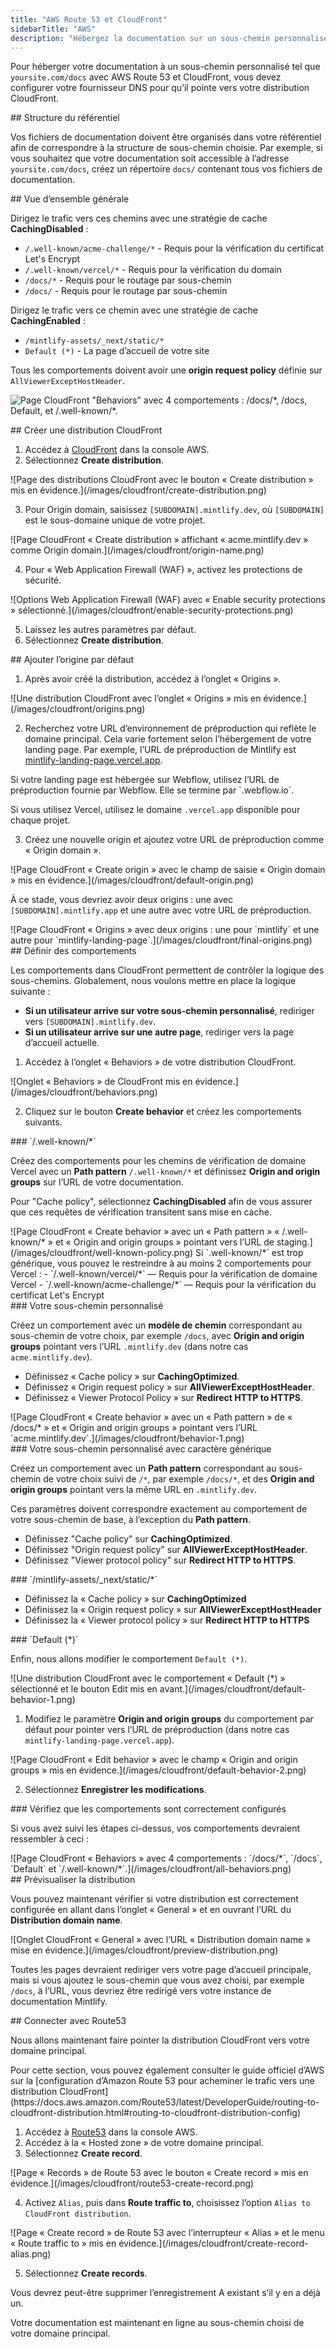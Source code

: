 ```yaml
---
title: "AWS Route 53 et CloudFront"
sidebarTitle: "AWS"
description: "Hébergez la documentation sur un sous-chemin personnalisé à l'aide des services AWS"
---
```



Pour héberger votre documentation à un sous-chemin personnalisé tel que `yoursite.com/docs` avec AWS Route 53 et CloudFront, vous devez configurer votre fournisseur DNS pour qu’il pointe vers votre distribution CloudFront.


<div id="repository-structure">
  ## Structure du référentiel
</div>

Vos fichiers de documentation doivent être organisés dans votre référentiel afin de correspondre à la structure de sous-chemin choisie. Par exemple, si vous souhaitez que votre documentation soit accessible à l’adresse `yoursite.com/docs`, créez un répertoire `docs/` contenant tous vos fichiers de documentation.

<div id="high-level-overview">
  ## Vue d’ensemble générale
</div>

Dirigez le trafic vers ces chemins avec une stratégie de cache **CachingDisabled** :

- `/.well-known/acme-challenge/*` - Requis pour la vérification du certificat Let's Encrypt
- `/.well-known/vercel/*` - Requis pour la vérification du domain
- `/docs/*` - Requis pour le routage par sous-chemin
- `/docs/` - Requis pour le routage par sous-chemin

Dirigez le trafic vers ce chemin avec une stratégie de cache **CachingEnabled** :

- `/mintlify-assets/_next/static/*`
- `Default (*)` - La page d’accueil de votre site

Tous les comportements doivent avoir une **origin request policy** définie sur `AllViewerExceptHostHeader`.

![Page CloudFront "Behaviors" avec 4 comportements : `/docs/*`, `/docs`, `Default`, et `/.well-known/*`.](/images/cloudfront/all-behaviors.png)

<div id="create-cloudfront-distribution">
  ## Créer une distribution CloudFront
</div>

1. Accédez à [CloudFront](https://aws.amazon.com/cloudfront) dans la console AWS.
2. Sélectionnez **Create distribution**.

<Frame>
    ![Page des distributions CloudFront avec le bouton « Create distribution » mis en évidence.](/images/cloudfront/create-distribution.png)
  </Frame>

3. Pour Origin domain, saisissez `[SUBDOMAIN].mintlify.dev`, où `[SUBDOMAIN]` est le sous-domaine unique de votre projet.

<Frame>
    ![Page CloudFront « Create distribution » affichant « acme.mintlify.dev » comme Origin domain.](/images/cloudfront/origin-name.png)
  </Frame>

4. Pour « Web Application Firewall (WAF) », activez les protections de sécurité.

<Frame>
    ![Options Web Application Firewall (WAF) avec « Enable security protections » sélectionné.](/images/cloudfront/enable-security-protections.png)
  </Frame>

5. Laissez les autres paramètres par défaut.
6. Sélectionnez **Create distribution**.

<div id="add-default-origin">
  ## Ajouter l’origine par défaut
</div>

1. Après avoir créé la distribution, accédez à l’onglet « Origins ».

<Frame>
    ![Une distribution CloudFront avec l’onglet « Origins » mis en évidence.](/images/cloudfront/origins.png)
  </Frame>

2. Recherchez votre URL d’environnement de préproduction qui reflète le domaine principal. Cela varie fortement selon l’hébergement de votre landing page. Par exemple, l’URL de préproduction de Mintlify est [mintlify-landing-page.vercel.app](https://mintlify-landing-page.vercel.app).

<Info>
  Si votre landing page est hébergée sur Webflow, utilisez l’URL de préproduction fournie par Webflow. Elle se termine par `.webflow.io`.

  Si vous utilisez Vercel, utilisez le domaine `.vercel.app` disponible pour chaque projet.
</Info>

3. Créez une nouvelle origin et ajoutez votre URL de préproduction comme « Origin domain ».

<Frame>
    ![Page CloudFront « Create origin » avec le champ de saisie « Origin domain » mis en évidence.](/images/cloudfront/default-origin.png)
  </Frame>

À ce stade, vous devriez avoir deux origins : une avec `[SUBDOMAIN].mintlify.app` et une autre avec votre URL de préproduction.

<Frame>
  ![Page CloudFront « Origins » avec deux origins : une pour `mintlify` et une autre pour `mintlify-landing-page`.](/images/cloudfront/final-origins.png)
</Frame>

<div id="set-behaviors">
  ## Définir des comportements
</div>

Les comportements dans CloudFront permettent de contrôler la logique des sous-chemins. Globalement, nous voulons mettre en place la logique suivante :

- **Si un utilisateur arrive sur votre sous-chemin personnalisé**, rediriger vers `[SUBDOMAIN].mintlify.dev`.
- **Si un utilisateur arrive sur une autre page**, rediriger vers la page d’accueil actuelle.

1. Accédez à l’onglet « Behaviors » de votre distribution CloudFront.

<Frame>
	![Onglet « Behaviors » de CloudFront mis en évidence.](/images/cloudfront/behaviors.png)
</Frame>

2. Cliquez sur le bouton **Create behavior** et créez les comportements suivants.

<div id="well-known">
  ### `/.well-known/*`
</div>

Créez des comportements pour les chemins de vérification de domaine Vercel avec un **Path pattern** `/.well-known/*` et définissez **Origin and origin groups** sur l’URL de votre documentation.

Pour "Cache policy", sélectionnez **CachingDisabled** afin de vous assurer que ces requêtes de vérification transitent sans mise en cache.

<Frame>
  ![Page CloudFront « Create behavior » avec un « Path pattern » « /.well-known/* » et « Origin and origin groups » pointant vers l’URL de staging.](/images/cloudfront/well-known-policy.png)
</Frame>

<Info>
Si `.well-known/*` est trop générique, vous pouvez le restreindre à au moins 2 comportements pour Vercel :
  - `/.well-known/vercel/*` — Requis pour la vérification de domaine Vercel
  - `/.well-known/acme-challenge/*` — Requis pour la vérification du certificat Let's Encrypt
</Info>

<div id="your-custom-subpath">
  ### Votre sous-chemin personnalisé
</div>

Créez un comportement avec un **modèle de chemin** correspondant au sous-chemin de votre choix, par exemple `/docs`, avec **Origin and origin groups** pointant vers l’URL `.mintlify.dev` (dans notre cas `acme.mintlify.dev`).

- Définissez « Cache policy » sur **CachingOptimized**.
- Définissez « Origin request policy » sur **AllViewerExceptHostHeader**.
- Définissez « Viewer Protocol Policy » sur **Redirect HTTP to HTTPS**.

<Frame>
  ![Page CloudFront « Create behavior » avec un « Path pattern » de « /docs/* » et « Origin and origin groups » pointant vers l’URL `acme.mintlify.dev`.](/images/cloudfront/behavior-1.png)
</Frame>

<div id="your-custom-subpath-with-wildcard">
  ### Votre sous-chemin personnalisé avec caractère générique
</div>

Créez un comportement avec un **Path pattern** correspondant au sous-chemin de votre choix suivi de `/*`, par exemple `/docs/*`, et des **Origin and origin groups** pointant vers la même URL en `.mintlify.dev`.

Ces paramètres doivent correspondre exactement au comportement de votre sous-chemin de base, à l’exception du **Path pattern**.

- Définissez "Cache policy" sur **CachingOptimized**.
- Définissez "Origin request policy" sur **AllViewerExceptHostHeader**.
- Définissez "Viewer protocol policy" sur **Redirect HTTP to HTTPS**.

<div id="mintlify-assets_nextstatic">
  ### `/mintlify-assets/_next/static/*`
</div>

- Définissez la « Cache policy » sur **CachingOptimized**
 - Définissez la « Origin request policy » sur **AllViewerExceptHostHeader**
 - Définissez la « Viewer protocol policy » sur **Redirect HTTP to HTTPS**

<div id="default">
  ### `Default (*)`
</div>

Enfin, nous allons modifier le comportement `Default (*)`.

<Frame>
  ![Une distribution CloudFront avec le comportement « Default (*) » sélectionné et le bouton Edit mis en avant.](/images/cloudfront/default-behavior-1.png)
</Frame>

1. Modifiez le paramètre **Origin and origin groups** du comportement par défaut pour pointer vers l’URL de préproduction (dans notre cas `mintlify-landing-page.vercel.app`).

<Frame>
  ![Page CloudFront « Edit behavior » avec le champ « Origin and origin groups » mis en évidence.](/images/cloudfront/default-behavior-2.png)
</Frame>

2. Sélectionnez **Enregistrer les modifications**.

<div id="check-behaviors-are-set-up-correctly">
  ### Vérifiez que les comportements sont correctement configurés
</div>

Si vous avez suivi les étapes ci-dessus, vos comportements devraient ressembler à ceci :

<Frame>
  ![Page CloudFront « Behaviors » avec 4 comportements : `/docs/*`, `/docs`, `Default` et `/.well-known/*`.](/images/cloudfront/all-behaviors.png)
</Frame>

<div id="preview-distribution">
  ## Prévisualiser la distribution
</div>

Vous pouvez maintenant vérifier si votre distribution est correctement configurée en allant dans l’onglet « General » et en ouvrant l’URL du **Distribution domain name**.

<Frame>
  ![Onglet CloudFront « General » avec l’URL « Distribution domain name » mise en évidence.](/images/cloudfront/preview-distribution.png)
</Frame>

Toutes les pages devraient rediriger vers votre page d’accueil principale, mais si vous ajoutez le sous-chemin que vous avez choisi, par exemple `/docs`, à l’URL, vous devriez être redirigé vers votre instance de documentation Mintlify.

<div id="connect-with-route53">
  ## Connecter avec Route53
</div>

Nous allons maintenant faire pointer la distribution CloudFront vers votre domaine principal.

<Note>
  Pour cette section, vous pouvez également consulter le guide officiel d’AWS sur la [configuration
  d’Amazon Route 53 pour acheminer le trafic vers une distribution
  CloudFront](https://docs.aws.amazon.com/Route53/latest/DeveloperGuide/routing-to-cloudfront-distribution.html#routing-to-cloudfront-distribution-config)
</Note>

1. Accédez à [Route53](https://aws.amazon.com/route53) dans la console AWS.
2. Accédez à la « Hosted zone » de votre domaine principal.
3. Sélectionnez **Create record**.

<Frame>
  ![Page « Records » de Route 53 avec le bouton « Create record » mis en évidence.](/images/cloudfront/route53-create-record.png)
</Frame>

4. Activez `Alias`, puis dans **Route traffic to**, choisissez l’option `Alias to CloudFront distribution`.

<Frame>
  ![Page « Create record » de Route 53 avec l’interrupteur « Alias » et le menu « Route traffic to » mis en évidence.](/images/cloudfront/create-record-alias.png)
</Frame>

5. Sélectionnez **Create records**.

<Note>
  Vous devrez peut-être supprimer l’enregistrement A existant s’il y en a déjà un.
</Note>

Votre documentation est maintenant en ligne au sous-chemin choisi de votre domaine principal.

<Propagating />